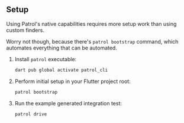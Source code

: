 ## Setup

Using Patrol's native capabilities requires more setup work than using custom
finders.

Worry not though, because there's `patrol bootstrap` command, which automates
everything that can be automated.

1. Install `patrol` executable:

   ```bash
   dart pub global activate patrol_cli
   ```

2. Perform initial setup in your Flutter project root:

   ```bash
   patrol bootstrap
   ```

3. Run the example generated integration test:
   ```bash
   patrol drive
   ```

